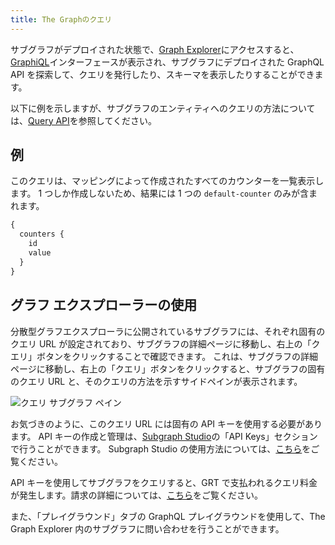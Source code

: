 ```yaml
---
title: The Graphのクエリ
---
```


サブグラフがデプロイされた状態で、[Graph Explorer](https://thegraph.com/explorer)にアクセスすると、[GraphiQL](https://github.com/graphql/graphiql)インターフェースが表示され、サブグラフにデプロイされた GraphQL API を探索して、クエリを発行したり、スキーマを表示したりすることができます。

以下に例を示しますが、サブグラフのエンティティへのクエリの方法については、[Query API](/querying/graphql-api)を参照してください。

## 例

このクエリは、マッピングによって作成されたすべてのカウンターを一覧表示します。 1 つしか作成しないため、結果には 1 つの `default-counter` のみが含まれます。

```graphql
{
  counters {
    id
    value
  }
}
```

## グラフ エクスプローラーの使用

分散型グラフエクスプローラに公開されているサブグラフには、それぞれ固有のクエリ URL が設定されており、サブグラフの詳細ページに移動し、右上の「クエリ」ボタンをクリックすることで確認できます。 これは、サブグラフの詳細ページに移動し、右上の「クエリ」ボタンをクリックすると、サブグラフの固有のクエリ URL と、そのクエリの方法を示すサイドペインが表示されます。

![クエリ サブグラフ ペイン](/img/query-subgraph-pane.png)

お気づきのように、このクエリ URL には固有の API キーを使用する必要があります。 API キーの作成と管理は、[Subgraph Studio](https://thegraph.com/studio)の「API Keys」セクションで行うことができます。 Subgraph Studio の使用方法については、[こちら](/deploying/subgraph-studio)をご覧ください。

API キーを使用してサブグラフをクエリすると、GRT で支払われるクエリ料金が発生します。請求の詳細については、[こちら](/billing)をご覧ください。

また、「プレイグラウンド」タブの GraphQL プレイグラウンドを使用して、The Graph Explorer 内のサブグラフに問い合わせを行うことができます。
